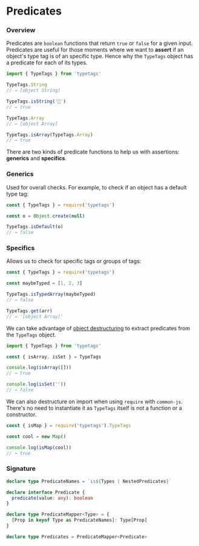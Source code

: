 # Predicates

### Overview

Predicates are `boolean` functions that return `true` or `false` for a given input. Predicates are useful for those moments where we want to **assert** if an object's type tag is of an specific type. Hence why the `TypeTags` object has a predicate for each of its types.

```js
import { TypeTags } from 'typetags'

TypeTags.String
// → [object String]

TypeTags.isString('🎉')
// → true

TypeTags.Array
// → [object Array]

TypeTags.isArray(TypeTags.Array)
// → true
```

There are two kinds of predicate functions to help us with assertions: **generics** and **specifics**.

### Generics

Used for overall checks. For example, to check if an object has a default type tag:

```js
const { TypeTags } = require('typetags')

const o = Object.create(null)

TypeTags.isDefault(o)
// → false
```

### Specifics

Allows us to check for specific tags or groups of tags:

```js
const { TypeTags } = require('typetags')

const maybeTyped = [1, 2, 3]

TypeTags.isTypedArray(maybeTyped)
// → false

TypeTags.get(arr)
// → '[object Array]'
```

We can take advantage of [object destructuring](https://developer.mozilla.org/en-US/docs/Web/JavaScript/Reference/Operators/Destructuring_assignment#object_destructuring) to extract predicates from the `TypeTags` object.

```js
import { TypeTags } from 'typetags'

const { isArray, isSet } = TypeTags

console.log(isArray([]))
// → true

console.log(isSet(''))
// → false
```

We can also destructure on import when using `require` with `common-js`. There's no need to instantiate it as `TypeTags` itself is not a function or a constructor.

```js
const { isMap } = require('typetags').TypeTags

const cool = new Map()

console.log(isMap(cool))
// → true
```

### Signature

```ts
declare type PredicateNames = `is${Types | NestedPredicates}`

declare interface Predicate {
  predicate(value: any): boolean
}

declare type PredicateMapper<Type> = {
  [Prop in keyof Type as PredicateNames]: Type[Prop]
}

declare type Predicates = PredicateMapper<Predicate>
```
